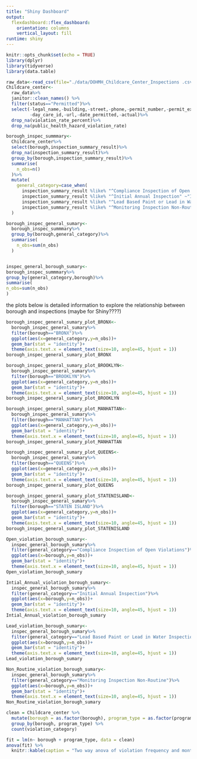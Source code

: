 ```yaml
---
title: "Shiny Dashboard"
output: 
  flexdashboard::flex_dashboard:
    orientation: columns
    vertical_layout: fill
runtime: shiny
---
```



```r
knitr::opts_chunk$set(echo = TRUE)
library(dplyr)
library(tidyverse)
library(data.table)
```


```r
raw_data<-read_csv(file="./data/DOHMH_Childcare_Center_Inspections .csv")
Childcare_center<-
  raw_data%>%
  janitor::clean_names() %>%
  filter(status=="Permitted")%>%
  select(-legal_name,-building,-street,-phone,-permit_number,-permit_expiration,
         -day_care_id,-url,-date_permitted,-actual)%>%
  drop_na(violation_rate_percent)%>%
  drop_na(public_health_hazard_violation_rate)

borough_inspec_summmary<-
  Childcare_center%>%
  select(borough,inspection_summary_result)%>%
  drop_na(inspection_summary_result)%>%
  group_by(borough,inspection_summary_result)%>%
  summarise(
    n_obs=n()
  )%>%
  mutate(
    general_category=case_when(
      inspection_summary_result %like% "^Compliance Inspection of Open Violations" ~"Compliance Inspection of Open Violations",
      inspection_summary_result %like% "^Initial Annual Inspection" ~"Initial Annual Inspection",
      inspection_summary_result %like% "^Lead Based Paint or Lead in Water Inspection" ~"Lead Based Paint or Lead in Water Inspection",
      inspection_summary_result %like% "^Monitoring Inspection Non-Routine" ~"Monitoring Inspection Non-Routine")
  )

borough_inspec_general_sumary<-
  borough_inspec_summmary%>%
  group_by(borough,general_category)%>%
  summarise(
    n_obs=sum(n_obs)
  )


inspec_general_borough_sumary<-
borough_inspec_summmary%>%
group_by(general_category,borough)%>%
summarise(
n_obs=sum(n_obs)
)


```



the plots below is detailed information to explore the relationship between borough and inspections (maybe for Shiny????)
```r
borough_inspec_general_sumary_plot_BRONX<-
  borough_inspec_general_sumary%>%
  filter(borough=="BRONX")%>%
  ggplot(aes(x=general_category,y=n_obs))+
  geom_bar(stat = "identity")+
  theme(axis.text.x = element_text(size=10, angle=45, hjust = 1))
borough_inspec_general_sumary_plot_BRONX

borough_inspec_general_sumary_plot_BROOKLYN<-
  borough_inspec_general_sumary%>%
  filter(borough=="BROOKLYN")%>%
  ggplot(aes(x=general_category,y=n_obs))+
  geom_bar(stat = "identity")+
  theme(axis.text.x = element_text(size=10, angle=45, hjust = 1))
borough_inspec_general_sumary_plot_BROOKLYN

borough_inspec_general_sumary_plot_MANHATTAN<-
  borough_inspec_general_sumary%>%
  filter(borough=="MANHATTAN")%>%
  ggplot(aes(x=general_category,y=n_obs))+
  geom_bar(stat = "identity")+
  theme(axis.text.x = element_text(size=10, angle=45, hjust = 1))
borough_inspec_general_sumary_plot_MANHATTAN

borough_inspec_general_sumary_plot_QUEENS<-
  borough_inspec_general_sumary%>%
  filter(borough=="QUEENS")%>%
  ggplot(aes(x=general_category,y=n_obs))+
  geom_bar(stat = "identity")+
  theme(axis.text.x = element_text(size=10, angle=45, hjust = 1))
borough_inspec_general_sumary_plot_QUEENS

borough_inspec_general_sumary_plot_STATENISLAND<-
  borough_inspec_general_sumary%>%
  filter(borough=="STATEN ISLAND")%>%
  ggplot(aes(x=general_category,y=n_obs))+
  geom_bar(stat = "identity")+
  theme(axis.text.x = element_text(size=10, angle=45, hjust = 1))
borough_inspec_general_sumary_plot_STATENISLAND
```

```r
Open_violation_borough_sumary<-
  inspec_general_borough_sumary%>%
  filter(general_category=="Compliance Inspection of Open Violations")%>%
  ggplot(aes(x=borough,y=n_obs))+
  geom_bar(stat = "identity")+
  theme(axis.text.x = element_text(size=10, angle=45, hjust = 1))
Open_violation_borough_sumary

Intial_Annual_violation_borough_sumary<-
  inspec_general_borough_sumary%>%
  filter(general_category=="Initial Annual Inspection")%>%
  ggplot(aes(x=borough,y=n_obs))+
  geom_bar(stat = "identity")+
  theme(axis.text.x = element_text(size=10, angle=45, hjust = 1))
Intial_Annual_violation_borough_sumary

Lead_violation_borough_sumary<-
  inspec_general_borough_sumary%>%
  filter(general_category=="Lead Based Paint or Lead in Water Inspection")%>%
  ggplot(aes(x=borough,y=n_obs))+
  geom_bar(stat = "identity")+
  theme(axis.text.x = element_text(size=10, angle=45, hjust = 1))
Lead_violation_borough_sumary

Non_Routine_violation_borough_sumary<-
  inspec_general_borough_sumary%>%
  filter(general_category=="Monitoring Inspection Non-Routine")%>%
  ggplot(aes(x=borough,y=n_obs))+
  geom_bar(stat = "identity")+
  theme(axis.text.x = element_text(size=10, angle=45, hjust = 1))
Non_Routine_violation_borough_sumary
```



```r
clean = Childcare_center %>% 
  mutate(borough = as.factor(borough), program_type = as.factor(program_type)) %>%
  group_by(borough, program_type) %>% 
  count(violation_category)

fit = lm(n~ borough + program_type, data = clean)
anova(fit) %>% 
  knitr::kable(caption = "Two way anova of violation frequency and month")
```
